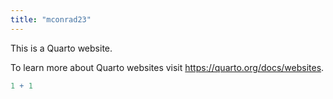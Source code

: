 ```yaml
---
title: "mconrad23"
---
```


This is a Quarto website.

To learn more about Quarto websites visit <https://quarto.org/docs/websites>.

```r
1 + 1
```
